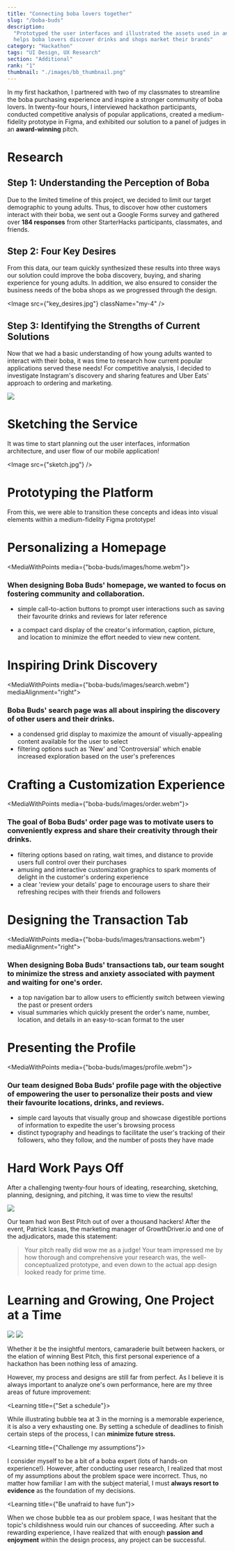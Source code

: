 ```yaml
---
title: "Connecting boba lovers together"
slug: "/boba-buds"
description:
  "Prototyped the user interfaces and illustrated the assets used in an app that
  helps boba lovers discover drinks and shops market their brands"
category: "Hackathon"
tags: "UI Design, UX Research"
section: "Additional"
rank: "1"
thumbnail: "./images/bb_thumbnail.png"
---
```



In my first hackathon, I partnered with two of my classmates to streamline the
boba purchasing experience and inspire a stronger community of boba lovers. In
twenty-four hours, I interviewed hackathon participants, conducted competitive
analysis of popular applications, created a medium-fidelity prototype in Figma,
and exhibited our solution to a panel of judges in an **award-winning** pitch.

# Research

## Step 1: Understanding the Perception of Boba

Due to the limited timeline of this project, we decided to limit our target
demographic to young adults. Thus, to discover how other customers interact with
their boba, we sent out a Google Forms survey and gathered over **184
responses** from other StarterHacks participants, classmates, and friends.

<div className="grid grid-cols-2 gap-10 my-4">
  <PieChart
    title={'Have you had bubble tea in the last 3 days?'}
    data={[
      { title: 'Yes', value: 123, color: '#2194BB' },
      { title: 'No', value: 61, color: '#9E2875' },
    ]}
  />
  <PieChart
    title={'Do you like trying new flavours of bubble tea?'}
    data={[
      { title: 'Yes', value: 137, color: '#2194BB' },
      { title: 'No', value: 47, color: '#9E2875' },
    ]}
  />
  <PieChart
    title={'Has a long line every deterred you from buying bubble tea?'}
    data={[
      { title: 'Yes', value: 147, color: '#2194BB' },
      { title: 'No', value: 37, color: '#9E2875' },
    ]}
  />
  <PieChart
    title={'Have you ever posted about bubble tea on social media?'}
    data={[
      { title: 'Yes', value: 97, color: '#2194BB' },
      { title: 'No', value: 37, color: '#9E2875' },
    ]}
  />

</div>

## Step 2: Four Key Desires

From this data, our team quickly synthesized these results into three ways our
solution could improve the boba discovery, buying, and sharing experience for
young adults. In addition, we also ensured to consider the business needs of the
boba shops as we progressed through the design.

<Image src={"key_desires.jpg"} className="my-4" />

## Step 3: Identifying the Strengths of Current Solutions

Now that we had a basic understanding of how young adults wanted to interact
with their boba, it was time to research how current popular applications served
these needs! For competitive analysis, I decided to investigate Instagram's
discovery and sharing features and Uber Eats' approach to ordering and
marketing.

<FullBleed>
  <Image src={"current_solutions.png"} className="my-4" />
</FullBleed>

# Sketching the Service

It was time to start planning out the user interfaces, information architecture,
and user flow of our mobile application!

<Image src={"sketch.jpg"} />

# Prototyping the Platform

From this, we were able to transition these concepts and ideas into visual
elements within a medium-fidelity Figma prototype!

<FullBleed>
  <FigmaEmbed
    src={
      "https://www.figma.com/embed?embed_host=share&url=https%3A%2F%2Fwww.figma.com%2Ffile%2FGk9SC3UWvaySV8X4spOFKg%2FStarterHacks-2020%3Fnode-id%3D0%253A1"
    }
  />
</FullBleed>

# Personalizing a Homepage

<MediaWithPoints media={"boba-buds/images/home.webm"}>

### When designing Boba Buds' homepage, we wanted to focus on **fostering community and collaboration.**

- simple call-to-action buttons to prompt user interactions such as saving their
  favourite drinks and reviews for later reference

- a compact card display of the creator's information, caption, picture, and
  location to minimize the effort needed to view new content.

</MediaWithPoints>

# Inspiring Drink Discovery

<MediaWithPoints media={"boba-buds/images/search.webm"} mediaAlignment="right">

### Boba Buds' search page was all about **inspiring the discovery of other users and their drinks.**

- a condensed grid display to maximize the amount of visually-appealing content
  available for the user to select
- filtering options such as 'New' and 'Controversial' which enable increased
  exploration based on the user's preferences

</MediaWithPoints>

# Crafting a Customization Experience

<MediaWithPoints media={"boba-buds/images/order.webm"}>

### The goal of Boba Buds' order page was to motivate users to conveniently **express and share their creativity** through their drinks.

- filtering options based on rating, wait times, and distance to provide users
  full control over their purchases
- amusing and interactive customization graphics to spark moments of delight in
  the customer's ordering experience
- a clear 'review your details' page to encourage users to share their
  refreshing recipes with their friends and followers

</MediaWithPoints>

# Designing the Transaction Tab

<MediaWithPoints media={"boba-buds/images/transactions.webm"} mediaAlignment="right">

### When designing Boba Buds' transactions tab, our team sought to **minimize the stress and anxiety** associated with payment and waiting for one's order.

- a top navigation bar to allow users to efficiently switch between viewing the
  past or present orders
- visual summaries which quickly present the order's name, number, location, and
  details in an easy-to-scan format to the user

</MediaWithPoints>

# Presenting the Profile

<MediaWithPoints media={"boba-buds/images/profile.webm"}>

### Our team designed Boba Buds' profile page with the objective of **empowering the user to personalize** their posts and view their favourite locations, drinks, and reviews.

- simple card layouts that visually group and showcase digestible portions of
  information to expedite the user's browsing process
- distinct typography and headings to facilitate the user's tracking of their
  followers, who they follow, and the number of posts they have made

</MediaWithPoints>

# Hard Work Pays Off

After a challenging twenty-four hours of ideating, researching, sketching,
planning, designing, and pitching, it was time to view the results!

<Image src="bb_win.jpg" className="my-4" />

Our team had won Best Pitch out of over a thousand hackers! After the event,
Patrick Icasas, the marketing manager of GrowthDriver.io and one of the
adjudicators, made this statement:

> Your pitch really did wow me as a judge! Your team impressed me by how
> thorough and comprehensive your research was, the well-conceptualized
> prototype, and even down to the actual app design looked ready for prime time.

# Learning and Growing, One Project at a Time

<Image src="bb_syde.jpg" className="my-4" />

<Image src="starterhacks.jpg" className="my-4" />

Whether it be the insightful mentors, camaraderie built between hackers, or the
elation of winning Best Pitch, this first personal experience of a hackathon has
been nothing less of amazing.

However, my process and designs are still far from perfect. As I believe it is
always important to analyze one's own performance, here are my three areas of
future improvement:

<div className="divide-y divide-gray200">

  <Learning title={"Set a schedule"}>

While illustrating bubble tea at 3 in the morning is a memorable experience, it
is also a very exhausting one. By setting a schedule of deadlines to finish
certain steps of the process, I can **minimize future stress.**

  </Learning>

  <Learning title={"Challenge my assumptions"}>

I consider myself to be a bit of a boba expert (lots of hands-on experience!).
However, after conducting user research, I realized that most of my assumptions
about the problem space were incorrect. Thus, no matter how familiar I am with
the subject material, I must **always resort to evidence** as the foundation of
my decisions.

  </Learning>

  <Learning title={"Be unafraid to have fun"}>

When we chose bubble tea as our problem space, I was hesitant that the topic's
childishness would ruin our chances of succeeding. After such a rewarding
experience, I have realized that with enough **passion and enjoyment** within
the design process, any project can be successful.

  </Learning>

</div>
